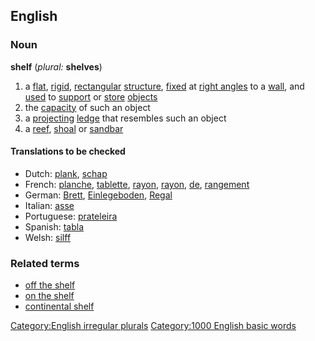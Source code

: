 ==English==
===Noun===
'''shelf''' (''plural:'' '''shelves''')
#a [[flat]], [[rigid]], [[rectangular]] [[structure]], [[fixed]] at [[right angle]]s to a [[wall]], and [[used]] to [[support]] or [[store]] [[object]]s
#the [[capacity]] of such an object
#a [[projecting]] [[ledge]] that resembles such an object
#a [[reef]], [[shoal]] or [[sandbar]]
====Translations to be checked====
*Dutch: [[plank]], [[schap]]
*French: [[planche]], [[tablette]], [[rayon]], [[rayon]], [[de]], [[rangement]]
*German: [[Brett]], [[Einlegeboden]], [[Regal]]
*Italian: [[asse]]
*Portuguese: [[prateleira]]
*Spanish: [[tabla]]
*Welsh: [[silff]]
===Related terms===
*[[off the shelf]]
*[[on the shelf]]
*[[continental shelf]]

[[Category:English irregular plurals]]
[[Category:1000 English basic words]]